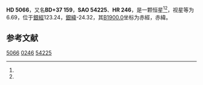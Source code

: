 {{Starbox begin
| name = HD 5066
}}
{{Starbox observe
| epoch = [[J2000.0|J2000.0]]
| constell = {{星座名待查}}<ref name=SIMBAD>{{cite web
 | url=http://simbad.u-strasbg.fr/simbad/sim-id?Ident=HR+246
 | title =Pulsating variable Star
 | publisher=Centre de Données astronomiques de Strasbourg
 | work=SIMBAD
 | accessdate=2012-07-13}}</ref><ref name=DATA>{{cite web
 | url=http://vizier.u-strasbg.fr/viz-bin/VizieR-5?-out.add=.&-source=5050&-corr=PK=HR&-out.max=9999&HR=246
 | title=VizieR Detailed Page
 | accessdate=2012-07-13
 | archive-date=2016-03-05
 | archive-url=https://web.archive.org/web/20160305202323/http://vizier.u-strasbg.fr/viz-bin/VizieR-5?-out.add=.&-source=5050&-corr=PK=HR&-out.max=9999&HR=246
 | dead-url=no
 }}</ref>
| 星官 = 
| ra = {{RA|0|52|53.4}}<ref name=SIMBAD /><ref name=DATA />
| dec = {{DEC|+38|32|55}}<ref name=SIMBAD /><ref name=DATA />
| appmag_v = 6.69<ref name=SIMBAD /><ref name=DATA />
}}
{{Starbox character
| class = A2V<ref name=SIMBAD /><ref name=DATA />
| b-v = 0.02<ref name=SIMBAD /><ref name=DATA />
| u-b = 0.1<ref name=SIMBAD /><ref name=DATA />
| r-i = <ref name=SIMBAD /><ref name=DATA />
| variable = 
}}
{{Starbox astrometry
| radial_v = 0.1
| prop_mo_ra = 16
| parallax = 
| p_error = 
}}
{{Starbox catalog
| names =BD+37 159，[[SAO星表|SAO]] 54225，[[HD星表|HD]] 5066，[[HR星表|HR]] 246}}
{{Starbox reference |Simbad=HR+246}}
{{Starbox end}}

'''HD 5066'''，又名'''BD+37 159'''，'''SAO 54225'''、'''HR 246'''，是一颗恒星<ref name=SIMBAD /><ref name=DATA />，视星等为6.69，位于[[銀道座標系|銀經]]123.24，[[銀道座標系|銀緯]]-24.32，其[[B1900.0|B1900.0]]坐标为赤經{{RA|0|47|22.9}}，赤緯{{DEC|+38|-24.32|20}}。

== 参考文献 ==
{{reflist}}

{{star-stub}}

[[Category:HD和HDE天體|5066]]
[[Category:HR天體|0246]]
[[Category:SAO天體|54225]]